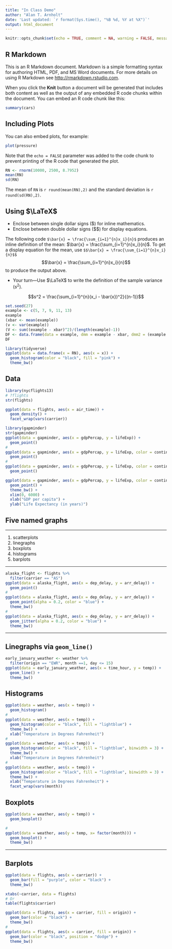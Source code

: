 ```yaml
---
title: "In Class Demo"
author: "Alan T. Arnholt"
date: 'Last updated: `r format(Sys.time(), "%B %d, %Y at %X")`'
output: html_document
---
```


```r
knitr::opts_chunk$set(echo = TRUE, comment = NA, warning = FALSE, message = FALSE)
```

## R Markdown

This is an R Markdown document. Markdown is a simple formatting syntax for authoring HTML, PDF, and MS Word documents. For more details on using R Markdown see <http://rmarkdown.rstudio.com>.

When you click the **Knit** button a document will be generated that includes both content as well as the output of any embedded R code chunks within the document. You can embed an R code chunk like this:

```r
summary(cars)
```

## Including Plots

You can also embed plots, for example:

```r
plot(pressure)
```

Note that the `echo = FALSE` parameter was added to the code chunk to prevent printing of the R code that generated the plot.

```r
RN <- rnorm(10000, 2500, 8.7952)
mean(RN)
sd(RN)
```

The mean of `RN` is `r round(mean(RN),2)` and the standard deviation is `r round(sd(RN),2)`.

## Using $\LaTeX$

* Enclose between single dollar signs ($) for inline mathematics.
* Enclose between double dollar signs ($$) for display equations.

The following code `$\bar{x} = \frac{\sum_{i=1}^{n}x_i}{n}$` produces an inline definition of the mean: $\bar{x} = \frac{\sum_{i=1}^{n}x_i}{n}$.  To get a display equation for the mean, use `$$\bar{x} = \frac{\sum_{i=1}^{n}x_i}{n}$$`
$$\bar{x} = \frac{\sum_{i=1}^{n}x_i}{n}$$ to produce the output above.

* Your turn---Use $\LaTeX$ to write the definition of the sample variance ($s^2$).

$$s^2 = \frac{\sum_{i=1}^{n}(x_i - \bar{x})^2}{(n-1)}$$

```r
set.seed(27)
example <- c(5, 7, 9, 11, 13)
example
(xbar <- mean(example))
(v <- var(example))
(V <- sum((example - xbar)^2)/(length(example)-1))
DF <- data.frame(data = example, dmm = example - xbar, dmm2 = (example - xbar)^2)
DF
```




```r
library(tidyverse)
ggplot(data = data.frame(x = RN), aes(x = x)) + 
  geom_histogram(color = "black", fill = "pink") + 
  theme_bw()
```


## Data

```r
library(nycflights13)
# ?flights
str(flights)
```

```r
ggplot(data = flights, aes(x = air_time)) + 
  geom_density() + 
  facet_wrap(vars(carrier))
```


```r
library(gapminder)
str(gapminder)
ggplot(data = gapminder, aes(x = gdpPercap, y = lifeExp)) + 
  geom_point()
#
ggplot(data = gapminder, aes(x = gdpPercap, y = lifeExp, color = continent)) + 
  geom_point()
#
ggplot(data = gapminder, aes(x = gdpPercap, y = lifeExp, color = continent, size = pop)) + 
  geom_point()
```


```r
ggplot(data = gapminder, aes(x = gdpPercap, y = lifeExp, color = continent, size = pop)) + 
  geom_point() + 
  theme_bw() + 
  xlim(0, 6000) +
  xlab("GDP per capita") +
  ylab("Life Expectancy (in years)")

```

## Five named graphs 

______________

1. scatterplots
2. linegraphs
3. boxplots
4. histograms
5. barplots

_______________

```r
alaska_flight <- flights %>% 
  filter(carrier == "AS")
ggplot(data = alaska_flight, aes(x = dep_delay, y = arr_delay)) + 
  geom_point()
#
ggplot(data = alaska_flight, aes(x = dep_delay, y = arr_delay)) + 
  geom_point(alpha = 0.2, color = "blue") + 
  theme_bw()
#
ggplot(data = alaska_flight, aes(x = dep_delay, y = arr_delay)) + 
  geom_jitter(alpha = 0.2, color = "blue") + 
  theme_bw()
```

________________

## Linegraphs via `geom_line()`

```r
early_january_weather <- weather %>% 
  filter(origin == "EWR", month ==1, day <= 15)
ggplot(data = early_january_weather, aes(x = time_hour, y = temp)) + 
  geom_line() + 
  theme_bw()
```

## Histograms

```r
ggplot(data = weather, aes(x = temp)) + 
  geom_histogram()
#
ggplot(data = weather, aes(x = temp)) + 
  geom_histogram(color = "black", fill = "lightblue") + 
  theme_bw() + 
  xlab("Temperature in Degrees Fahrenheit")
#
ggplot(data = weather, aes(x = temp)) + 
  geom_histogram(color = "black", fill = "lightblue", binwidth = 3) + 
  theme_bw() + 
  xlab("Temperature in Degrees Fahrenheit")
#
ggplot(data = weather, aes(x = temp)) + 
  geom_histogram(color = "black", fill = "lightblue", binwidth = 3) + 
  theme_bw() + 
  xlab("Temperature in Degrees Fahrenheit") + 
  facet_wrap(vars(month))
```

## Boxplots

```r
ggplot(data = weather, aes(y = temp)) + 
  geom_boxplot()

#
ggplot(data = weather, aes(y = temp, x= factor(month))) + 
  geom_boxplot() + 
  theme_bw()
```
______________________

## Barplots

```r
ggplot(data = flights, aes(x = carrier)) + 
  geom_bar(fill = "purple", color = "black") + 
  theme_bw()
```

```r
xtabs(~carrier, data = flights)
# Or 
table(flights$carrier)
```

```r
ggplot(data = flights, aes(x = carrier, fill = origin)) + 
  geom_bar(color = "black") + 
  theme_bw()
#
ggplot(data = flights, aes(x = carrier, fill = origin)) + 
  geom_bar(color = "black", position = "dodge") + 
  theme_bw()
```

